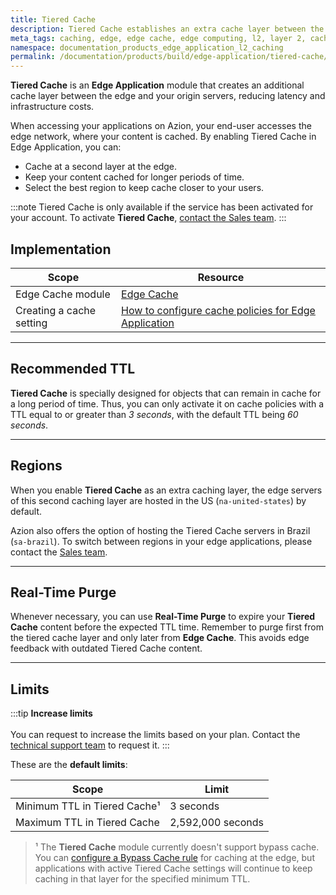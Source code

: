 ```yaml
---
title: Tiered Cache
description: Tiered Cache establishes an extra cache layer between the edge and your origin servers, effectively lowering latency and minimizing infrastructure expenses.
meta_tags: caching, edge, edge cache, edge computing, l2, layer 2, cache layer, purge cache, tiered cache
namespace: documentation_products_edge_application_l2_caching
permalink: /documentation/products/build/edge-application/tiered-cache/
---
```



**Tiered Cache** is an **Edge Application** module that creates an additional cache layer between the edge and your origin servers, reducing latency and infrastructure costs.

When accessing your applications on Azion, your end-user accesses the edge network, where your content is cached. By enabling Tiered Cache in Edge Application, you can:

- Cache at a second layer at the edge.
- Keep your content cached for longer periods of time.
- Select the best region to keep cache closer to your users.

:::note
Tiered Cache is only available if the service has been activated for your account. To activate **Tiered Cache**, [contact the Sales team](https://www.azion.com/en/contact-sales/).
:::

## Implementation

| Scope | Resource |
| --- | --- |
| Edge Cache module | [Edge Cache](/en/documentation/products/build/edge-application/edge-cache/)  |
| Creating a cache setting | [How to configure cache policies for Edge Application](/en/documentation/products/guides/cache-settings/) |

---

## Recommended TTL

**Tiered Cache** is specially designed for objects that can remain in cache for a long period of time. Thus, you can only activate it on cache policies with a TTL equal to or greater than *3 seconds*, with the default TTL being *60 seconds*.

<LinkButton link="/en/documentation/products/build/edge-application/cache-settings/#browser-cache-settings" label="Learn more about expiration settings" />

---

## Regions

When you enable **Tiered Cache** as an extra caching layer, the edge servers of this second caching layer are hosted in the US (`na-united-states`) by default. 

Azion also offers the option of hosting the Tiered Cache servers in Brazil (`sa-brazil`). To switch between regions in your edge applications, please contact the [Sales team](https://www.azion.com/en/contact-sales/).

---

## Real-Time Purge

Whenever necessary, you can use **Real-Time Purge** to expire your **Tiered Cache** content before the expected TTL time. Remember to purge first from the tiered cache layer and only later from **Edge Cache**. This avoids edge feedback with outdated Tiered Cache content.

<LinkButton link="/en/documentation/products/build/edge-application/real-time-purge/" label="Learn more about Real-Time Purge" />

---

## Limits

:::tip
**Increase limits** <br></br>
You can request to increase the limits based on your plan. Contact the [technical support team](/en/documentation/services/support/) to request it.
:::

These are the **default limits**:

| Scope | Limit |
| --- | --- |
| Minimum TTL in Tiered Cache¹ | 3 seconds |
| Maximum TTL in Tiered Cache | 2,592,000 seconds |

> ¹ The **Tiered Cache** module currently doesn't support bypass cache. You can [configure a Bypass Cache rule](/en/documentation/products/build/edge-application/rules-engine/#bypass-cache) for caching at the edge, but applications with active Tiered Cache settings will continue to keep caching in that layer for the specified minimum TTL.


